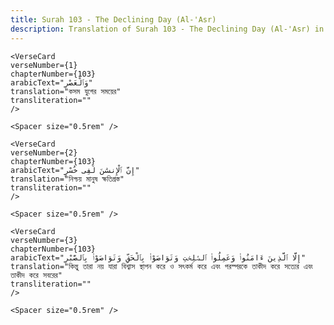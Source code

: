 ```yaml
---
title: Surah 103 - The Declining Day (Al-'Asr)  
description: Translation of Surah 103 - The Declining Day (Al-'Asr) in Bangla
---
```







    <VerseCard 
    verseNumber={1}
    chapterNumber={103}
    arabicText="وَٱلْعَصْرِ"
    translation="কসম যুগের সময়ের"
    transliteration=""
    />

    <Spacer size="0.5rem" />
                
    <VerseCard 
    verseNumber={2}
    chapterNumber={103}
    arabicText="إِنَّ ٱلْإِنسَٰنَ لَفِى خُسْرٍ"
    translation="নিশ্চয় মানুষ ক্ষতিগ্রস্ত"
    transliteration=""
    />

    <Spacer size="0.5rem" />
                
    <VerseCard 
    verseNumber={3}
    chapterNumber={103}
    arabicText="إِلَّا ٱلَّذِينَ ءَامَنُوا۟ وَعَمِلُوا۟ ٱلصَّٰلِحَٰتِ وَتَوَاصَوْا۟ بِٱلْحَقِّ وَتَوَاصَوْا۟ بِٱلصَّبْرِ"
    translation="কিন্তু তারা নয় যারা বিশ্বাস স্থাপন করে ও সৎকর্ম করে এবং পরস্পরকে তাকীদ করে সত্যের এবং তাকীদ করে সবরের"
    transliteration=""
    />

    <Spacer size="0.5rem" />
                